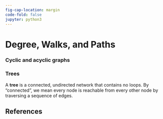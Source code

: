 ```yaml
---
fig-cap-location: margin
code-fold: false
jupyter: python3
---
```


# Degree, Walks, and Paths


### Cyclic and acyclic graphs

### Trees

::: {.callout-note icon=false appearance="minimal"}
::: {#def-tree}

A **tree** is a connected, undirected network that contains no loops. [By "connected", we mean every node is reachable from every other node by traversing a sequence of edges.]{.aside}

:::
:::

## References









